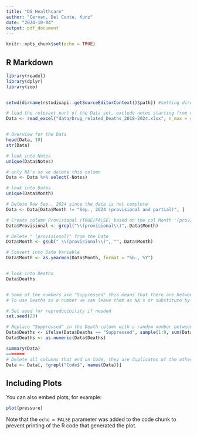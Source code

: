 ```yaml
---
title: "DS Healthcare"
author: "Cervan, Del Conte, Kunz"
date: "2024-10-04"
output: pdf_document
---
```


```r
knitr::opts_chunk$set(echo = TRUE)
```

## R Markdown

```r
library(readxl)
library(dplyr)
library(zoo)


setwd(dirname(rstudioapi::getSourceEditorContext()$path)) #setting directory

```

```r

# load the relevant part of the Data set, exclude notes starting from row 4374
Data <- read_excel("data/Drug_related_Deaths_2018-2024.xlsx", n_max = 4374)


# Overview for the Data
head(Data, 10)
str(Data)

```
```r


# look into Notes
unique(Data$Notes)

# only NA's so we delete this column
Data <- Data %>% select(-Notes)

# look into Dates
unique(Data$Month)

# Delete Row Sep., 2024 since the data is not complete
Data <- Data[Data$Month != "Sep., 2024 (provisional and partial)", ]

# Create column Provisional (TRUE/FALSE) based on the col Month '(provisional)'
Data$Provisional <- grepl("\\(provisional\\)", Data$Month)

# Delete " (provisional)" from the Date
Data$Month <- gsub(" \\(provisional\\)", "", Data$Month)

# Convert into Date Variable
Data$Month <- as.yearmon(Data$Month, format = "%b., %Y")


# look into Deaths
Data$Deaths


# Some of the numbers are "Suppressed" this means that there are between 1 and 9 cases
# To use Deaths as a number we can leave them as NA's or substitute by a random number between 1 and 9

# Set seed for reproducibility if needed
set.seed(23)  

# Replace "Suppressed" in the Death column with a random number between 1 and 9
Data$Deaths <- ifelse(Data$Deaths == "Suppressed", sample(1:9, sum(Data$Deaths == "Suppressed"), replace = TRUE), Data$Deaths)
Data$Deaths <- as.numeric(Data$Deaths)

summary(Data)
=======
# Delete all columns that end on Code, they are duplicates of the other columns
Data <- Data[, !grepl("Code$", names(Data))]

```
## Including Plots

You can also embed plots, for example:

```r
plot(pressure)
```

Note that the `echo = FALSE` parameter was added to the code chunk to prevent printing of the R code that generated the plot.
